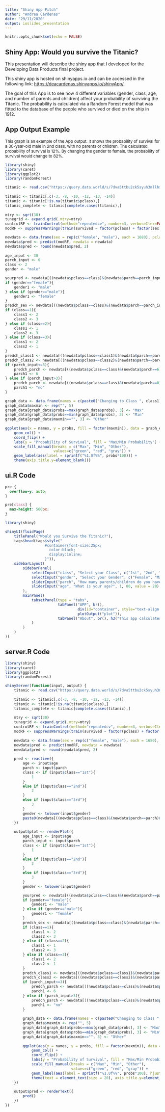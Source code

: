 ```yaml
---
title: "Shiny App Pitch"
author: "Andrea Cárdenas"
date: "29/11/2020"
output: ioslides_presentation
---
```


```r
knitr::opts_chunk$set(echo = FALSE)
```

## Shiny App: Would you survive the Titanic?

This presentation will describe the shiny app that I developed for the Developing Data Products final project.

This shiny app is hosted on shinyapps.io and can be accessed in the following link:  <https://deacardenas.shinyapps.io/shinyApp/>.

The goal of this App is to see how 4 different variables (gender, class, age, and number of parents and children) affect your probability of surviving the Titanic. The probability is calculated via a Random Forest model that was fitted to the database of the people who survived or died on the ship in 1912.

## App Output Example

 <font size="2"> This graph is an example of the App output. It shows the probability of survival for a 30-year-old male in 2nd class, with no parents or children. The calculated probability of survival is 12%. By changing the gender to female, the probability of survival would change to 82%. </font>

```r
library(shiny)
library(caret)
library(ggplot2)
library(randomForest)

titanic <- read.csv("https://query.data.world/s/7dva5ttbu2ck5syuh3mllhsl5ud2w2", header=TRUE, stringsAsFactors=TRUE, na.strings = c(""));
    
titanic <- titanic[,c(-3, -8, -10, -12, -13, -14)]
titanic <- titanic[!is.na(titanic$pclass),]
titanic_complete <- titanic[complete.cases(titanic),]
    
mtry <- sqrt(30)
tunegrid <- expand.grid(.mtry=mtry)
controlRF <- trainControl(method="repeatedcv", number=3, verboseIter=FALSE)
modRF <- suppressWarnings(train(survived ~ factor(pclass) + factor(sex) + age + parch, data = titanic_complete, method="rf", trControl=controlRF, tuneGrid=tunegrid))

newdata <- data.frame(sex = rep(c("female", "male"), each = 1680), pclass = rep(c(1, 2, 3), each = 560, len = 3360), age = rep(1:80, each = 7, len = 3360), parch = rep(0:6, len = 3360))
newdata$pred <- predict(modRF, newdata = newdata)
newdata$pred <- round(newdata$pred, 2)
    
age_input <- 30
parch_input <- 0
class <- 2
gender <- "male"

yourpred <- newdata[((newdata$pclass==class)&(newdata$parch==parch_input)&(newdata$age==age_input)&(newdata$sex==gender)),5]
if (gender=="female"){
    gender1 <- "male"
} else if (gender=="male"){
    gender1 <- "female"
}
predch_sex <- newdata[((newdata$pclass==class)&(newdata$parch==parch_input)&(newdata$age==age_input)&(newdata$sex==gender1)),5]
if (class==1){
    class1 <- 2
    class2 <- 3
} else if (class==2){
    class1 <- 1
    class2 <- 3
} else if (class==3){
    class1 <- 2
    class2 <- 1
}
predch_class1 <- newdata[((newdata$pclass==class1)&(newdata$parch==parch_input)&(newdata$age==age_input)&(newdata$sex==gender)),5]
predch_class2 <- newdata[((newdata$pclass==class2)&(newdata$parch==parch_input)&(newdata$age==age_input)&(newdata$sex==gender)),5]
if (parch_input<=3){
    predch_parch <- newdata[((newdata$pclass==class)&(newdata$parch==6)&(newdata$age==age_input)&(newdata$sex==gender)),5]
    parch1 <- 6
} else if (parch_input>3){
    predch_parch <- newdata[((newdata$pclass==class)&(newdata$parch==0)&(newdata$age==age_input)&(newdata$sex==gender)),5]
    parch1 <- "no"
}

graph_data <- data.frame(names = c(paste0("Changing to Class ", class1), paste0("Changing to Class ", class2), paste0("Having ", parch1, " parents and children"), paste0("Being ", gender1), "Your probability of survival"), probs = c(predch_class1, predch_class2, predch_parch, predch_sex, yourpred))
graph_data$maxmin <- rep("", 5)
graph_data[graph_data$probs==max(graph_data$probs), 3] <- "Max"
graph_data[graph_data$probs==min(graph_data$probs), 3] <- "Min"
graph_data[graph_data$maxmin=="", 3] <- "Other"
        
ggplot(aes(x = names, y = probs, fill = factor(maxmin)), data = graph_data) + 
    geom_col() + 
    coord_flip() + 
    labs(y = "Probability of Survival", fill = "Max/Min Probability") + 
    scale_fill_manual(breaks = c("Max", "Min", "Other"), 
                      values=c("green", "red", "gray")) + 
    geom_label(aes(label = sprintf("%1.0f%%", probs*100))) + 
    theme(axis.title.y=element_blank())  
```

## ui.R Code

```css
pre {
  overflow-y: auto;
}

pre[class] {
  max-height: 500px;
}
```

```r
library(shiny)

shinyUI(fluidPage(
    titlePanel("Would you Survive the Titanic?"),
    tags$head(tags$style("
                  #container{font-size:25px;
                    color:black;
                    display:inline;
                  }")),
    sidebarLayout(
        sidebarPanel(
            selectInput("class", "Select your Class", c("1st", "2nd", "3rd")),
            selectInput("gender", "Select your Gender", c("Female", "Male")),
            sliderInput("parch", "How many parents/children do you have?", 0, 6, value = 0),
            sliderInput("age", "What is your age?", 1, 80, value = 28)
        ),
        mainPanel(
            tabsetPanel(type = "tabs", 
                        tabPanel("APP", br(), 
                                 div(id="container", style="text-align:center", h3("Your probability of surviving is: "), textOutput("pred")),
                                 plotOutput("plot")), 
                        tabPanel("About", br(), h3("This app calculates the probability of surviving the Titanic given 4 variables: gender, age, class, and number of parents and children. The probability is calculated with a Random Forest regression modelled on the historic data."), br(), h3("The output is the calculated probability of survival given the variables inputted by the user, and a graph showing how the probability of survival changes by changing some of the variables."))
            )
        )
    )
))
```

## server.R Code

```r
library(shiny)
library(caret)
library(ggplot2)
library(randomForest)

shinyServer(function(input, output) {
    titanic <- read.csv("https://query.data.world/s/7dva5ttbu2ck5syuh3mllhsl5ud2w2", header=TRUE, stringsAsFactors=TRUE, na.strings = c(""));
    
    titanic <- titanic[,c(-3, -8, -10, -12, -13, -14)]
    titanic <- titanic[!is.na(titanic$pclass),]
    titanic_complete <- titanic[complete.cases(titanic),]
    
    mtry <- sqrt(30)
    tunegrid <- expand.grid(.mtry=mtry)
    controlRF <- trainControl(method="repeatedcv", number=3, verboseIter=FALSE)
    modRF <- suppressWarnings(train(survived ~ factor(pclass) + factor(sex) + age + parch, data = titanic_complete, method="rf", trControl=controlRF, tuneGrid=tunegrid))
    
    newdata <- data.frame(sex = rep(c("female", "male"), each = 1680), pclass = rep(c(1, 2, 3), each = 560, len = 3360), age = rep(1:80, each = 7, len = 3360), parch = rep(0:6, len = 3360))
    newdata$pred <- predict(modRF, newdata = newdata)
    newdata$pred <- round(newdata$pred, 2)
    
    pred <- reactive({
        age <- input$age
        parch <- input$parch
        class <- if (input$class=="1st"){
            1
        }
        else if (input$class=="2nd"){
            2
        }
        else if (input$class=="3rd"){
            3
        }
        gender <- tolower(input$gender)
        paste0(newdata[((newdata$pclass==class)&(newdata$parch==parch)&(newdata$age==age)&(newdata$sex==gender)),5]*100, "%")
    })
    
    output$plot <- renderPlot({
        age_input <- input$age
        parch_input <- input$parch
        class <- if (input$class=="1st"){
            1
        }
        else if (input$class=="2nd"){
            2
        }
        else if (input$class=="3rd"){
            3
        }
        gender <- tolower(input$gender)

        yourpred <- newdata[((newdata$pclass==class)&(newdata$parch==parch_input)&(newdata$age==age_input)&(newdata$sex==gender)),5]
        if (gender=="female"){
            gender1 <- "male"
        } else if (gender=="male"){
            gender1 <- "female"
        }
        predch_sex <- newdata[((newdata$pclass==class)&(newdata$parch==parch_input)&(newdata$age==age_input)&(newdata$sex==gender1)),5]
        if (class==1){
            class1 <- 2
            class2 <- 3
        } else if (class==2){
            class1 <- 1
            class2 <- 3
        } else if (class==3){
            class1 <- 2
            class2 <- 1
        }
        predch_class1 <- newdata[((newdata$pclass==class1)&(newdata$parch==parch_input)&(newdata$age==age_input)&(newdata$sex==gender)),5]
        predch_class2 <- newdata[((newdata$pclass==class2)&(newdata$parch==parch_input)&(newdata$age==age_input)&(newdata$sex==gender)),5]
        if (parch_input<=3){
            predch_parch <- newdata[((newdata$pclass==class)&(newdata$parch==6)&(newdata$age==age_input)&(newdata$sex==gender)),5]
            parch1 <- 6
        } else if (parch_input>3){
            predch_parch <- newdata[((newdata$pclass==class)&(newdata$parch==0)&(newdata$age==age_input)&(newdata$sex==gender)),5]
            parch1 <- "no"
        }
        
        graph_data <- data.frame(names = c(paste0("Changing to Class ", class1), paste0("Changing to Class ", class2), paste0("Having ", parch1, " parents and children"), paste0("Being ", gender1), "Your probability of survival"), probs = c(predch_class1, predch_class2, predch_parch, predch_sex, yourpred))
        graph_data$maxmin <- rep("", 5)
        graph_data[graph_data$probs==max(graph_data$probs), 3] <- "Max"
        graph_data[graph_data$probs==min(graph_data$probs), 3] <- "Min"
        graph_data[graph_data$maxmin=="", 3] <- "Other"
        
        ggplot(aes(x = names, y = probs, fill = factor(maxmin)), data = graph_data) + 
            geom_col() + 
            coord_flip() + 
            labs(y = "Probability of Survival", fill = "Max/Min Probability") + 
            scale_fill_manual(breaks = c("Max", "Min", "Other"), 
                              values=c("green", "red", "gray")) + 
            geom_label(aes(label = sprintf("%1.0f%%", probs*100), hjust = "left")) + 
            theme(text = element_text(size = 20), axis.title.y=element_blank())  
    })
    
    output$pred <- renderText({
        pred()
    })
})
```

